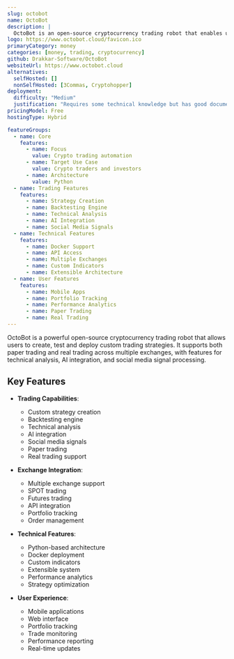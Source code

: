 ```yaml
---
slug: octobot
name: OctoBot
description: |
  OctoBot is an open-source cryptocurrency trading robot that enables users to create, backtest and optimize custom trading strategies using technical analysis, AI, and social media signals.
logo: https://www.octobot.cloud/favicon.ico
primaryCategory: money
categories: [money, trading, cryptocurrency]
github: Drakkar-Software/OctoBot
websiteUrl: https://www.octobot.cloud
alternatives:
  selfHosted: []
  nonSelfHosted: [3Commas, Cryptohopper]
deployment:
  difficulty: "Medium"
  justification: "Requires some technical knowledge but has good documentation and multiple deployment options including Docker."
pricingModel: Free
hostingType: Hybrid

featureGroups:
  - name: Core
    features:
      - name: Focus
        value: Crypto trading automation
      - name: Target Use Case
        value: Crypto traders and investors
      - name: Architecture
        value: Python
  - name: Trading Features
    features:
      - name: Strategy Creation
      - name: Backtesting Engine
      - name: Technical Analysis
      - name: AI Integration
      - name: Social Media Signals
  - name: Technical Features
    features:
      - name: Docker Support
      - name: API Access
      - name: Multiple Exchanges
      - name: Custom Indicators
      - name: Extensible Architecture
  - name: User Features
    features:
      - name: Mobile Apps
      - name: Portfolio Tracking
      - name: Performance Analytics
      - name: Paper Trading
      - name: Real Trading
---
```


OctoBot is a powerful open-source cryptocurrency trading robot that allows users to create, test and deploy custom trading strategies. It supports both paper trading and real trading across multiple exchanges, with features for technical analysis, AI integration, and social media signal processing.

## Key Features

- **Trading Capabilities**:

  - Custom strategy creation
  - Backtesting engine
  - Technical analysis
  - AI integration
  - Social media signals
  - Paper trading
  - Real trading support

- **Exchange Integration**:

  - Multiple exchange support
  - SPOT trading
  - Futures trading
  - API integration
  - Portfolio tracking
  - Order management

- **Technical Features**:

  - Python-based architecture
  - Docker deployment
  - Custom indicators
  - Extensible system
  - Performance analytics
  - Strategy optimization

- **User Experience**:
  - Mobile applications
  - Web interface
  - Portfolio tracking
  - Trade monitoring
  - Performance reporting
  - Real-time updates
